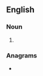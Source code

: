 ==English==
{{wikipedia|Area of Outstanding Natural Beauty}}

===Noun===
{{en-noun}}

# {{lb|en|UK}} {{initialism of|en|[[area]] [[of]] [[outstanding]] [[natural]] [[beauty]]}}

===Anagrams===
* {{anagrams|en|a=abno|Abon|Bano|Bona|Oban|baon|bona}}